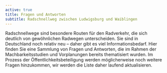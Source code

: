 ```yaml
---
active: true
title: Fragen und Antworten
subtitle: Radschnellweg zwischen Ludwigsburg und Waiblingen
---
```

Radschnellwege sind besondere Routen für den Radverkehr, die sich deutlich von gewöhnlichen Radwegen unterscheiden. Sie sind in Deutschland noch relativ neu – daher gibt es viel Informationsbedarf. Hier finden Sie eine Sammlung von Fragen und Antworten, die im Rahmen der Machbarkeitsstudien und Vorplanungen bereits thematisiert wurden. Im Prozess der Öffentlichkeitsbeteiligung werden möglicherweise noch weitere Fragen hinzukommen, wir werden die Liste daher laufend aktualisieren.
